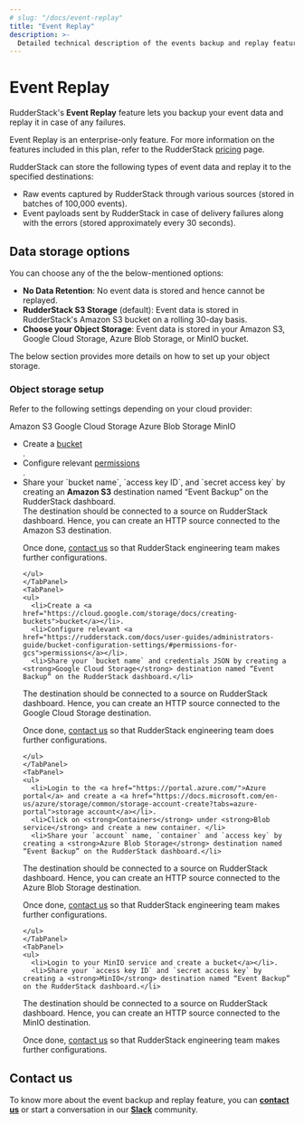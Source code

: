 ```yaml
---
# slug: "/docs/event-replay"
title: "Event Replay"
description: >-
  Detailed technical description of the events backup and replay feature.
---
```


# Event Replay 

RudderStack's **Event Replay** feature lets you backup your event data and replay it in case of any failures.

<div class="infoBlock">

Event Replay is an enterprise-only feature. For more information on the features included in this plan, refer to the RudderStack <a href="https://www.rudderstack.com/pricing/">pricing</a> page.

</div>

RudderStack can store the following types of event data and replay it to the specified destinations: 
- Raw events captured by RudderStack through various sources (stored in batches of 100,000 events).
- Event payloads sent by RudderStack in case of delivery failures along with the errors (stored approximately every 30 seconds).

## Data storage options

You can choose any of the the below-mentioned options:

- **No Data Retention**: No event data is stored and hence cannot be replayed.
- **RudderStack S3 Storage** (default): Event data is stored in RudderStack's Amazon S3 bucket on a rolling 30-day basis.
- **Choose your Object Storage**: Event data is stored in your Amazon S3, Google Cloud Storage, Azure Blob Storage, or MinIO bucket. 

The below section provides more details on how to set up your object storage.

### Object storage setup

Refer to the following settings depending on your cloud provider:

<Tabs>
  <TabList>
    <Tab>Amazon S3</Tab>
    <Tab>Google Cloud Storage</Tab>
    <Tab>Azure Blob Storage</Tab>
    <Tab>MinIO</Tab>
  </TabList>
  <TabPanels>
    <TabPanel>
    <ul>
      <li>Create a <a href="https://docs.aws.amazon.com/AmazonS3/latest/userguide/creating-bucket.html">bucket</a></li>.
      <li>Configure relevant <a href="https://www.rudderstack.com/docs/user-guides/administrators-guide/bucket-configuration-settings/#permissions-for-amazon-s3">permissions</a></li>.
      <li>Share your `bucket name`, `access key ID`, and `secret access key` by creating an <strong>Amazon S3</strong> destination named “Event Backup” on the RudderStack dashboard.</li>

<div class="infoBlock">
The destination should be connected to a source on RudderStack dashboard. Hence, you can create an HTTP source connected to the Amazon S3 destination.
</div>

Once done, <a href="mailto:%20docs@rudderstack.com">contact us</a> so that RudderStack engineering team makes further configurations.

    </ul>
    </TabPanel>
    <TabPanel>
    <ul>
      <li>Create a <a href="https://cloud.google.com/storage/docs/creating-buckets">bucket</a></li>.
      <li>Configure relevant <a href="https://rudderstack.com/docs/user-guides/administrators-guide/bucket-configuration-settings/#permissions-for-gcs">permissions</a></li>.
      <li>Share your `bucket name` and credentials JSON by creating a <strong>Google Cloud Storage</strong> destination named “Event Backup” on the RudderStack dashboard.</li>

<div class="infoBlock">
The destination should be connected to a source on RudderStack dashboard. Hence, you can create an HTTP source connected to the Google Cloud Storage destination.
</div>

Once done, <a href="mailto:%20docs@rudderstack.com">contact us</a> so that RudderStack engineering team does further configurations.

    </ul>
    </TabPanel>
    <TabPanel>
    <ul>
      <li>Login to the <a href="https://portal.azure.com/">Azure portal</a> and create a <a href="https://docs.microsoft.com/en-us/azure/storage/common/storage-account-create?tabs=azure-portal">storage account</a></li>.
      <li>Click on <strong>Containers</strong> under <strong>Blob service</strong> and create a new container. </li>
      <li>Share your `account` name, `container` and `access key` by creating a <strong>Azure Blob Storage</strong> destination named “Event Backup” on the RudderStack dashboard.</li>

<div class="infoBlock">
The destination should be connected to a source on RudderStack dashboard. Hence, you can create an HTTP source connected to the Azure Blob Storage destination.
</div>

Once done, <a href="mailto:%20docs@rudderstack.com">contact us</a> so that RudderStack engineering team makes further configurations.

    </ul>
    </TabPanel>
    <TabPanel>
    <ul>
      <li>Login to your MinIO service and create a bucket</a></li>.
      <li>Share your `access key ID` and `secret access key` by creating a <strong>MinIO</strong> destination named “Event Backup” on the RudderStack dashboard.</li>

<div class="infoBlock">
The destination should be connected to a source on RudderStack dashboard. Hence, you can create an HTTP source connected to the MinIO destination.
</div>

Once done, <a href="mailto:%20docs@rudderstack.com">contact us</a> so that RudderStack engineering team makes further configurations.
    </ul>
    </TabPanel>
  </TabPanels>
</Tabs>

## Contact us

To know more about the event backup and replay feature, you can [**contact us**](mailto:%20docs@rudderstack.com) or start a conversation in our [**Slack**](https://rudderstack.com/join-rudderstack-slack-community) community.
